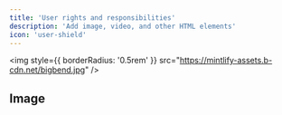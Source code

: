 ```yaml
---
title: 'User rights and responsibilities'
description: 'Add image, video, and other HTML elements'
icon: 'user-shield'
---
```


<img
  style={{ borderRadius: '0.5rem' }}
  src="https://mintlify-assets.b-cdn.net/bigbend.jpg"
/>

## Image